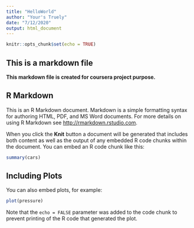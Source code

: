 ```yaml
---
title: "HelloWorld"
author: "Your's Truely"
date: "7/12/2020"
output: html_document
---
```


```r
knitr::opts_chunk$set(echo = TRUE)
```
## This is a markdown file

**This markdown file is created for coursera project purpose.**

## R Markdown

This is an R Markdown document. Markdown is a simple formatting syntax for authoring HTML, PDF, and MS Word documents. For more details on using R Markdown see <http://rmarkdown.rstudio.com>.

When you click the **Knit** button a document will be generated that includes both content as well as the output of any embedded R code chunks within the document. You can embed an R code chunk like this:

```r
summary(cars)
```

## Including Plots

You can also embed plots, for example:

```r
plot(pressure)
```

Note that the `echo = FALSE` parameter was added to the code chunk to prevent printing of the R code that generated the plot.
